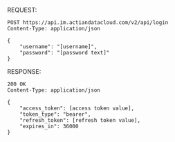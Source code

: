 REQUEST:

```
POST https://api.im.actiandatacloud.com/v2/api/login
Content-Type: application/json

{
    "username": "[username]",
    "password": "[password text]"
}
```
RESPONSE:

```
200 OK
Content-Type: application/json

{
    "access_token": [access token value],
    "token_type": "bearer",
    "refresh_token": [refresh token value],
    "expires_in": 36000
}
```